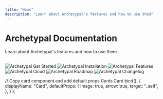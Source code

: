 ```yaml
---
title: "Home"
description: "Learn about Archetypal's features and how to use them"
---
```



# Archetypal Documentation

Learn about Archetypal's features and how to use them

<br />

<Cards>
  <Card title="Get Started" href="introduction"> 
    <Image
      src="/images/getting-started/header-image.png" 
      height={1080} 
      width={1920} 
      quality={100}
      alt="Archetypal Get Started"
    />
  </Card>

<Card title="Installation" href="installation-desktop/overview">
  <Image
    src="/images/getting-started/installation/header-image.png"
    height={1080}
    width={1920}
    quality={100}
    alt="Archetypal Installation"
  />
</Card>

<Card title="Features" href="features/all-features">
  <Image
    src="/images/features/header-image.png"
    height={1080}
    width={1920}
    quality={100}
    alt="Archetypal Features"
  />
</Card>

<Card title="Archetypal Cloud" href="cloud/overview">
  <Image
    src="/images/cloud/header-image.png"
    height={1080}
    width={1920}
    quality={100}
    alt="Archetypal Cloud"
  />
</Card>

<Card title="Roadmap" href="roadmap">
  <Image
    src="/images/product/roadmap/header-image.png"
    height={1080}
    width={1920}
    quality={100}
    alt="Archetypal Roadmap"
  />
</Card>

  <Card title="Changelog" href="changelog/overview"> 
    <Image
      src="/images/product/changelog/header-image.png" 
      height={1080} 
      width={1920} 
      quality={100}
      alt="Archetypal Changelog"
    />
  </Card>  
</Cards>

  // Copy card component and add default props
  Cards.Card.bind(),
  {
    displayName: "Card",
    defaultProps: {
      image: true,
      arrow: true,
      target: "_self",
    },
  }
);

<style global jsx>{`
  img {
    aspect-ratio: 16/9;
    object-fit: cover;
  }
`}</style>
